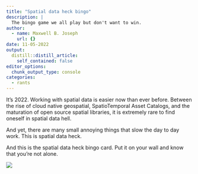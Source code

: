 ```yaml
---
title: "Spatial data heck bingo"
description: |
  The bingo game we all play but don't want to win.
author:
  - name: Maxwell B. Joseph
    url: {}
date: 11-05-2022
output:
  distill::distill_article:
    self_contained: false
editor_options: 
  chunk_output_type: console
categories:
  - rants
---
```


It's 2022. 
Working with spatial data is easier now than ever before. 
Between the rise of cloud native geospatial, SpatioTemporal Asset Catalogs, and the maturation of open source spatial libraries, it is extremely rare to find oneself in spatial data hell. 

And yet, there are many small annoying things that slow the day to day work. 
This is spatial data heck. 

And this is the spatial data heck bingo card. 
Put it on your wall and know that you're not alone. 

![](spatial-heck-bingo.png)
